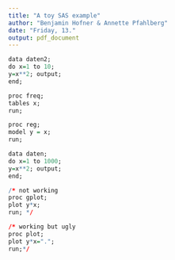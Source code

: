 ```yaml
---
title: "A toy SAS example"
author: "Benjamin Hofner & Annette Pfahlberg"
date: "Friday, 13."
output: pdf_document
---
```


```r
data daten2;
do x=1 to 10;
y=x**2; output;
end;

proc freq;
tables x;
run;

proc reg;
model y = x;
run;

data daten;
do x=1 to 1000;
y=x**2; output;
end;

/* not working 
proc gplot;
plot y*x;
run; */

/* working but ugly
proc plot;
plot y*x=".";
run;*/
```
